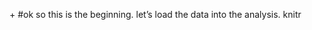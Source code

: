 +<!--
+%\VignetteEngine{knitr}
+%\VignetteIndexEntry{ISMB Twitter Analysis}
+-->
#ok so this is the beginning. let's load the data into the analysis.
knitr